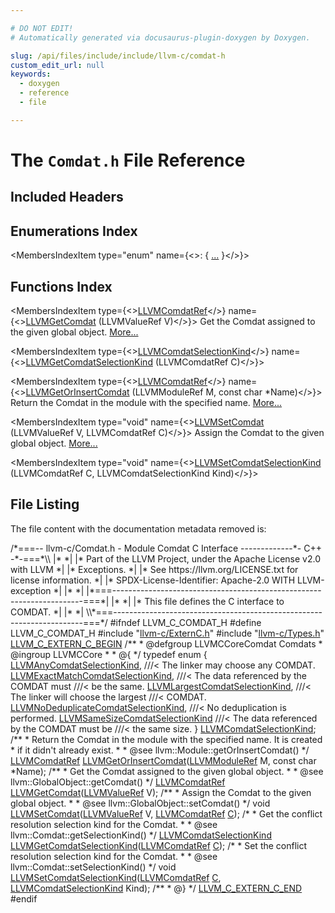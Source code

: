```yaml
---

# DO NOT EDIT!
# Automatically generated via docusaurus-plugin-doxygen by Doxygen.

slug: /api/files/include/include/llvm-c/comdat-h
custom_edit_url: null
keywords:
  - doxygen
  - reference
  - file

---
```





# The `Comdat.h` File Reference

<DoxygenPage pluginConfig={pluginConfig}>



## Included Headers

<IncludesList>
<IncludesListItem
  filePath="llvm-c/ExternC.h"
  permalink="/docs/api/files/include/include/llvm-c/externc-h"
  isLocal="true" />
<IncludesListItem
  filePath="llvm-c/Types.h"
  permalink="/docs/api/files/include/include/llvm-c/types-h"
  isLocal="true" />
</IncludesList>

## Enumerations Index

<MembersIndex>

<MembersIndexItem
  type="enum"
  name={<>:  &#123; <a href="/docs/api/groups/llvmccorecomdat/#ga80b57e9f148541803b3ed1169528187e">...</a> &#125;</>}>
</MembersIndexItem>

</MembersIndex>

## Functions Index

<MembersIndex>

<MembersIndexItem
  type={<><a href="/docs/api/groups/llvmcsupporttypes/#gaa91542000fd23d2eeebf64a25bdc66b3">LLVMComdatRef</a></>}
  name={<><a href="/docs/api/groups/llvmccorecomdat/#gaa0aa7ad46539182dec109edc141c870d">LLVMGetComdat</a> (LLVMValueRef V)</>}>
Get the Comdat assigned to the given global object. <a href="/docs/api/groups/llvmccorecomdat/#gaa0aa7ad46539182dec109edc141c870d">More...</a>
</MembersIndexItem>

<MembersIndexItem
  type={<><a href="/docs/api/groups/llvmccorecomdat/#ga80b57e9f148541803b3ed1169528187e">LLVMComdatSelectionKind</a></>}
  name={<><a href="/docs/api/groups/llvmccorecomdat/#ga24a9af9f9933c9ab3cbfa8a87e7ab5de">LLVMGetComdatSelectionKind</a> (LLVMComdatRef C)</>}>
</MembersIndexItem>

<MembersIndexItem
  type={<><a href="/docs/api/groups/llvmcsupporttypes/#gaa91542000fd23d2eeebf64a25bdc66b3">LLVMComdatRef</a></>}
  name={<><a href="/docs/api/groups/llvmccorecomdat/#ga2c1696880a604332d967f41fa93b524a">LLVMGetOrInsertComdat</a> (LLVMModuleRef M, const char &#42;Name)</>}>
Return the Comdat in the module with the specified name. <a href="/docs/api/groups/llvmccorecomdat/#ga2c1696880a604332d967f41fa93b524a">More...</a>
</MembersIndexItem>

<MembersIndexItem
  type="void"
  name={<><a href="/docs/api/groups/llvmccorecomdat/#ga3f947a7b8327e41221592d6a0da3d595">LLVMSetComdat</a> (LLVMValueRef V, LLVMComdatRef C)</>}>
Assign the Comdat to the given global object. <a href="/docs/api/groups/llvmccorecomdat/#ga3f947a7b8327e41221592d6a0da3d595">More...</a>
</MembersIndexItem>

<MembersIndexItem
  type="void"
  name={<><a href="/docs/api/groups/llvmccorecomdat/#ga770da47f1db21be71881a94b5842a808">LLVMSetComdatSelectionKind</a> (LLVMComdatRef C, LLVMComdatSelectionKind Kind)</>}>
</MembersIndexItem>

</MembersIndex>


## File Listing

The file content with the documentation metadata removed is:

<ProgramListing>

<Link id="l00001" /><CodeLine lineNumber="1"><Highlight kind="comment">/&#42;===-- llvm-c/Comdat.h - Module Comdat C Interface -------------&#42;- C++ -&#42;-===&#42;\\</Highlight></CodeLine>
<Link id="l00002" /><CodeLine lineNumber="2"><Highlight kind="comment">|&#42;                                                                            &#42;|</Highlight></CodeLine>
<Link id="l00003" /><CodeLine lineNumber="3"><Highlight kind="comment">|&#42; Part of the LLVM Project, under the Apache License v2.0 with LLVM          &#42;|</Highlight></CodeLine>
<Link id="l00004" /><CodeLine lineNumber="4"><Highlight kind="comment">|&#42; Exceptions.                                                                &#42;|</Highlight></CodeLine>
<Link id="l00005" /><CodeLine lineNumber="5"><Highlight kind="comment">|&#42; See https://llvm.org/LICENSE.txt for license information.                  &#42;|</Highlight></CodeLine>
<Link id="l00006" /><CodeLine lineNumber="6"><Highlight kind="comment">|&#42; SPDX-License-Identifier: Apache-2.0 WITH LLVM-exception                    &#42;|</Highlight></CodeLine>
<Link id="l00007" /><CodeLine lineNumber="7"><Highlight kind="comment">|&#42;                                                                            &#42;|</Highlight></CodeLine>
<Link id="l00008" /><CodeLine lineNumber="8"><Highlight kind="comment">|&#42;===----------------------------------------------------------------------===&#42;|</Highlight></CodeLine>
<Link id="l00009" /><CodeLine lineNumber="9"><Highlight kind="comment">|&#42;                                                                            &#42;|</Highlight></CodeLine>
<Link id="l00010" /><CodeLine lineNumber="10"><Highlight kind="comment">|&#42; This file defines the C interface to COMDAT.                               &#42;|</Highlight></CodeLine>
<Link id="l00011" /><CodeLine lineNumber="11"><Highlight kind="comment">|&#42;                                                                            &#42;|</Highlight></CodeLine>
<Link id="l00012" /><CodeLine lineNumber="12"><Highlight kind="comment">\\&#42;===----------------------------------------------------------------------===&#42;/</Highlight><Highlight kind="normal"></Highlight></CodeLine>
<Link id="l00013" /><CodeLine lineNumber="13"><Highlight kind="normal"></Highlight></CodeLine>
<Link id="l00014" /><CodeLine lineNumber="14"><Highlight kind="normal"></Highlight><Highlight kind="preprocessor">#ifndef LLVM&#95;C&#95;COMDAT&#95;H</Highlight><Highlight kind="normal"></Highlight></CodeLine>
<Link id="l00015" /><CodeLine lineNumber="15"><Highlight kind="normal"></Highlight><Highlight kind="preprocessor">#define LLVM&#95;C&#95;COMDAT&#95;H</Highlight><Highlight kind="normal"></Highlight></CodeLine>
<Link id="l00016" /><CodeLine lineNumber="16"><Highlight kind="normal"></Highlight></CodeLine>
<Link id="l00017" /><CodeLine lineNumber="17"><Highlight kind="normal"></Highlight><Highlight kind="preprocessor">#include &quot;<a href="/docs/api/files/include/include/llvm-c/externc-h">llvm-c/ExternC.h</a>&quot;</Highlight><Highlight kind="normal"></Highlight></CodeLine>
<Link id="l00018" /><CodeLine lineNumber="18"><Highlight kind="normal"></Highlight><Highlight kind="preprocessor">#include &quot;<a href="/docs/api/files/include/include/llvm-c/types-h">llvm-c/Types.h</a>&quot;</Highlight><Highlight kind="normal"></Highlight></CodeLine>
<Link id="l00019" /><CodeLine lineNumber="19"><Highlight kind="normal"></Highlight></CodeLine>
<Link id="l00020" /><CodeLine lineNumber="20"><Highlight kind="normal"><a href="/docs/api/files/include/include/llvm-c/externc-h/#a4789aaabaa5bf3b7a549171b47cc4d4a">LLVM&#95;C&#95;EXTERN&#95;C&#95;BEGIN</a></Highlight></CodeLine>
<Link id="l00021" /><CodeLine lineNumber="21"><Highlight kind="normal"></Highlight><Highlight kind="comment"></Highlight></CodeLine>
<Link id="l00022" /><CodeLine lineNumber="22"><Highlight kind="comment">/&#42;&#42;</Highlight></CodeLine>
<Link id="l00023" /><CodeLine lineNumber="23"><Highlight kind="comment"> &#42; @defgroup LLVMCCoreComdat Comdats</Highlight></CodeLine>
<Link id="l00024" /><CodeLine lineNumber="24"><Highlight kind="comment"> &#42; @ingroup LLVMCCore</Highlight></CodeLine>
<Link id="l00025" /><CodeLine lineNumber="25"><Highlight kind="comment"> &#42;</Highlight></CodeLine>
<Link id="l00026" /><CodeLine lineNumber="26"><Highlight kind="comment"> &#42; @&#123;</Highlight></CodeLine>
<Link id="l00027" /><CodeLine lineNumber="27"><Highlight kind="comment"> &#42;/</Highlight><Highlight kind="normal"></Highlight></CodeLine>
<Link id="l00028" /><CodeLine lineNumber="28"><Highlight kind="normal"></Highlight></CodeLine>
<Link id="l00029" /><CodeLine lineNumber="29" lineLink="/docs/api/groups/llvmccorecomdat/#ga80b57e9f148541803b3ed1169528187e"><Highlight kind="normal"></Highlight><Highlight kind="keyword">typedef</Highlight><Highlight kind="normal"> </Highlight><Highlight kind="keyword">enum</Highlight><Highlight kind="normal"> &#123;</Highlight></CodeLine>
<Link id="l00030" /><CodeLine lineNumber="30" lineLink="/docs/api/groups/llvmccorecomdat/#gga80b57e9f148541803b3ed1169528187ea907a8ef93233960f2907f075f39f46a5"><Highlight kind="normal">  <a href="/docs/api/groups/llvmccorecomdat/#gga80b57e9f148541803b3ed1169528187ea907a8ef93233960f2907f075f39f46a5">LLVMAnyComdatSelectionKind</a>,        </Highlight><Highlight kind="comment">///&lt; The linker may choose any COMDAT.</Highlight><Highlight kind="normal"></Highlight></CodeLine>
<Link id="l00031" /><CodeLine lineNumber="31" lineLink="/docs/api/groups/llvmccorecomdat/#gga80b57e9f148541803b3ed1169528187ea7e01f8f80d4b35b6495a603c8fd945c9"><Highlight kind="normal">  <a href="/docs/api/groups/llvmccorecomdat/#gga80b57e9f148541803b3ed1169528187ea7e01f8f80d4b35b6495a603c8fd945c9">LLVMExactMatchComdatSelectionKind</a>, </Highlight><Highlight kind="comment">///&lt; The data referenced by the COMDAT must</Highlight><Highlight kind="comment"></Highlight></CodeLine>
<Link id="l00032" /><CodeLine lineNumber="32"><Highlight kind="comment">                                     ///&lt; be the same.</Highlight><Highlight kind="normal"></Highlight></CodeLine>
<Link id="l00033" /><CodeLine lineNumber="33" lineLink="/docs/api/groups/llvmccorecomdat/#gga80b57e9f148541803b3ed1169528187ea147027adebf8f8011d33067dad285752"><Highlight kind="normal">  <a href="/docs/api/groups/llvmccorecomdat/#gga80b57e9f148541803b3ed1169528187ea147027adebf8f8011d33067dad285752">LLVMLargestComdatSelectionKind</a>,    </Highlight><Highlight kind="comment">///&lt; The linker will choose the largest</Highlight><Highlight kind="comment"></Highlight></CodeLine>
<Link id="l00034" /><CodeLine lineNumber="34"><Highlight kind="comment">                                     ///&lt; COMDAT.</Highlight><Highlight kind="normal"></Highlight></CodeLine>
<Link id="l00035" /><CodeLine lineNumber="35" lineLink="/docs/api/groups/llvmccorecomdat/#gga80b57e9f148541803b3ed1169528187eac4adb55c2b9f3cb601b7603d86498066"><Highlight kind="normal">  <a href="/docs/api/groups/llvmccorecomdat/#gga80b57e9f148541803b3ed1169528187eac4adb55c2b9f3cb601b7603d86498066">LLVMNoDeduplicateComdatSelectionKind</a>, </Highlight><Highlight kind="comment">///&lt; No deduplication is performed.</Highlight><Highlight kind="normal"></Highlight></CodeLine>
<Link id="l00036" /><CodeLine lineNumber="36" lineLink="/docs/api/groups/llvmccorecomdat/#gga80b57e9f148541803b3ed1169528187ea6d981d6944206f7c5d34671b4a061fa2"><Highlight kind="normal">  <a href="/docs/api/groups/llvmccorecomdat/#gga80b57e9f148541803b3ed1169528187ea6d981d6944206f7c5d34671b4a061fa2">LLVMSameSizeComdatSelectionKind</a> </Highlight><Highlight kind="comment">///&lt; The data referenced by the COMDAT must be</Highlight><Highlight kind="comment"></Highlight></CodeLine>
<Link id="l00037" /><CodeLine lineNumber="37"><Highlight kind="comment">                                  ///&lt; the same size.</Highlight><Highlight kind="normal"></Highlight></CodeLine>
<Link id="l00038" /><CodeLine lineNumber="38"><Highlight kind="normal">&#125; <a href="/docs/api/groups/llvmccorecomdat/#ga80b57e9f148541803b3ed1169528187e">LLVMComdatSelectionKind</a>;</Highlight></CodeLine>
<Link id="l00039" /><CodeLine lineNumber="39"><Highlight kind="normal"></Highlight><Highlight kind="comment"></Highlight></CodeLine>
<Link id="l00040" /><CodeLine lineNumber="40"><Highlight kind="comment">/&#42;&#42;</Highlight></CodeLine>
<Link id="l00041" /><CodeLine lineNumber="41"><Highlight kind="comment"> &#42; Return the Comdat in the module with the specified name. It is created</Highlight></CodeLine>
<Link id="l00042" /><CodeLine lineNumber="42"><Highlight kind="comment"> &#42; if it didn&#39;t already exist.</Highlight></CodeLine>
<Link id="l00043" /><CodeLine lineNumber="43"><Highlight kind="comment"> &#42;</Highlight></CodeLine>
<Link id="l00044" /><CodeLine lineNumber="44"><Highlight kind="comment"> &#42; @see llvm::Module::getOrInsertComdat()</Highlight></CodeLine>
<Link id="l00045" /><CodeLine lineNumber="45"><Highlight kind="comment"> &#42;/</Highlight><Highlight kind="normal"></Highlight></CodeLine>
<Link id="l00046" /><CodeLine lineNumber="46"><Highlight kind="normal"><a href="/docs/api/groups/llvmcsupporttypes/#gaa91542000fd23d2eeebf64a25bdc66b3">LLVMComdatRef</a> <a href="/docs/api/groups/llvmccorecomdat/#ga2c1696880a604332d967f41fa93b524a">LLVMGetOrInsertComdat</a>(<a href="/docs/api/groups/llvmcsupporttypes/#gad1d1bb5f901c903a0cf09c5a053c9c56">LLVMModuleRef</a> M, </Highlight><Highlight kind="keyword">const</Highlight><Highlight kind="normal"> </Highlight><Highlight kind="keywordtype">char</Highlight><Highlight kind="normal"> &#42;Name);</Highlight></CodeLine>
<Link id="l00047" /><CodeLine lineNumber="47"><Highlight kind="normal"></Highlight><Highlight kind="comment"></Highlight></CodeLine>
<Link id="l00048" /><CodeLine lineNumber="48"><Highlight kind="comment">/&#42;&#42;</Highlight></CodeLine>
<Link id="l00049" /><CodeLine lineNumber="49"><Highlight kind="comment"> &#42; Get the Comdat assigned to the given global object.</Highlight></CodeLine>
<Link id="l00050" /><CodeLine lineNumber="50"><Highlight kind="comment"> &#42;</Highlight></CodeLine>
<Link id="l00051" /><CodeLine lineNumber="51"><Highlight kind="comment"> &#42; @see llvm::GlobalObject::getComdat()</Highlight></CodeLine>
<Link id="l00052" /><CodeLine lineNumber="52"><Highlight kind="comment"> &#42;/</Highlight><Highlight kind="normal"></Highlight></CodeLine>
<Link id="l00053" /><CodeLine lineNumber="53"><Highlight kind="normal"><a href="/docs/api/groups/llvmcsupporttypes/#gaa91542000fd23d2eeebf64a25bdc66b3">LLVMComdatRef</a> <a href="/docs/api/groups/llvmccorecomdat/#gaa0aa7ad46539182dec109edc141c870d">LLVMGetComdat</a>(<a href="/docs/api/groups/llvmcsupporttypes/#ga113ce952344691b8304a43a314f8be17">LLVMValueRef</a> V);</Highlight></CodeLine>
<Link id="l00054" /><CodeLine lineNumber="54"><Highlight kind="normal"></Highlight><Highlight kind="comment"></Highlight></CodeLine>
<Link id="l00055" /><CodeLine lineNumber="55"><Highlight kind="comment">/&#42;&#42;</Highlight></CodeLine>
<Link id="l00056" /><CodeLine lineNumber="56"><Highlight kind="comment"> &#42; Assign the Comdat to the given global object.</Highlight></CodeLine>
<Link id="l00057" /><CodeLine lineNumber="57"><Highlight kind="comment"> &#42;</Highlight></CodeLine>
<Link id="l00058" /><CodeLine lineNumber="58"><Highlight kind="comment"> &#42; @see llvm::GlobalObject::setComdat()</Highlight></CodeLine>
<Link id="l00059" /><CodeLine lineNumber="59"><Highlight kind="comment"> &#42;/</Highlight><Highlight kind="normal"></Highlight></CodeLine>
<Link id="l00060" /><CodeLine lineNumber="60"><Highlight kind="normal"></Highlight><Highlight kind="keywordtype">void</Highlight><Highlight kind="normal"> <a href="/docs/api/groups/llvmccorecomdat/#ga3f947a7b8327e41221592d6a0da3d595">LLVMSetComdat</a>(<a href="/docs/api/groups/llvmcsupporttypes/#ga113ce952344691b8304a43a314f8be17">LLVMValueRef</a> V, <a href="/docs/api/groups/llvmcsupporttypes/#gaa91542000fd23d2eeebf64a25bdc66b3">LLVMComdatRef</a> <a href="/docs/api/files/lib/lib/ir/builtingcs-cpp/#a1960c14773241d6a238d2db593abe552">C</a>);</Highlight></CodeLine>
<Link id="l00061" /><CodeLine lineNumber="61"><Highlight kind="normal"></Highlight></CodeLine>
<Link id="l00062" /><CodeLine lineNumber="62"><Highlight kind="normal"></Highlight><Highlight kind="comment">/&#42;</Highlight></CodeLine>
<Link id="l00063" /><CodeLine lineNumber="63"><Highlight kind="comment"> &#42; Get the conflict resolution selection kind for the Comdat.</Highlight></CodeLine>
<Link id="l00064" /><CodeLine lineNumber="64"><Highlight kind="comment"> &#42;</Highlight></CodeLine>
<Link id="l00065" /><CodeLine lineNumber="65"><Highlight kind="comment"> &#42; @see llvm::Comdat::getSelectionKind()</Highlight></CodeLine>
<Link id="l00066" /><CodeLine lineNumber="66"><Highlight kind="comment"> &#42;/</Highlight><Highlight kind="normal"></Highlight></CodeLine>
<Link id="l00067" /><CodeLine lineNumber="67"><Highlight kind="normal"><a href="/docs/api/groups/llvmccorecomdat/#ga80b57e9f148541803b3ed1169528187e">LLVMComdatSelectionKind</a> <a href="/docs/api/groups/llvmccorecomdat/#ga24a9af9f9933c9ab3cbfa8a87e7ab5de">LLVMGetComdatSelectionKind</a>(<a href="/docs/api/groups/llvmcsupporttypes/#gaa91542000fd23d2eeebf64a25bdc66b3">LLVMComdatRef</a> <a href="/docs/api/files/lib/lib/ir/builtingcs-cpp/#a1960c14773241d6a238d2db593abe552">C</a>);</Highlight></CodeLine>
<Link id="l00068" /><CodeLine lineNumber="68"><Highlight kind="normal"></Highlight></CodeLine>
<Link id="l00069" /><CodeLine lineNumber="69"><Highlight kind="normal"></Highlight><Highlight kind="comment">/&#42;</Highlight></CodeLine>
<Link id="l00070" /><CodeLine lineNumber="70"><Highlight kind="comment"> &#42; Set the conflict resolution selection kind for the Comdat.</Highlight></CodeLine>
<Link id="l00071" /><CodeLine lineNumber="71"><Highlight kind="comment"> &#42;</Highlight></CodeLine>
<Link id="l00072" /><CodeLine lineNumber="72"><Highlight kind="comment"> &#42; @see llvm::Comdat::setSelectionKind()</Highlight></CodeLine>
<Link id="l00073" /><CodeLine lineNumber="73"><Highlight kind="comment"> &#42;/</Highlight><Highlight kind="normal"></Highlight></CodeLine>
<Link id="l00074" /><CodeLine lineNumber="74"><Highlight kind="normal"></Highlight><Highlight kind="keywordtype">void</Highlight><Highlight kind="normal"> <a href="/docs/api/groups/llvmccorecomdat/#ga770da47f1db21be71881a94b5842a808">LLVMSetComdatSelectionKind</a>(<a href="/docs/api/groups/llvmcsupporttypes/#gaa91542000fd23d2eeebf64a25bdc66b3">LLVMComdatRef</a> <a href="/docs/api/files/lib/lib/ir/builtingcs-cpp/#a1960c14773241d6a238d2db593abe552">C</a>, <a href="/docs/api/groups/llvmccorecomdat/#ga80b57e9f148541803b3ed1169528187e">LLVMComdatSelectionKind</a> Kind);</Highlight></CodeLine>
<Link id="l00075" /><CodeLine lineNumber="75"><Highlight kind="normal"></Highlight><Highlight kind="comment"></Highlight></CodeLine>
<Link id="l00076" /><CodeLine lineNumber="76"><Highlight kind="comment">/&#42;&#42;</Highlight></CodeLine>
<Link id="l00077" /><CodeLine lineNumber="77"><Highlight kind="comment"> &#42; @&#125;</Highlight></CodeLine>
<Link id="l00078" /><CodeLine lineNumber="78"><Highlight kind="comment"> &#42;/</Highlight><Highlight kind="normal"></Highlight></CodeLine>
<Link id="l00079" /><CodeLine lineNumber="79"><Highlight kind="normal"></Highlight></CodeLine>
<Link id="l00080" /><CodeLine lineNumber="80"><Highlight kind="normal"><a href="/docs/api/files/include/include/llvm-c/externc-h/#ae016a3733553fe3990c8dfcec10d9d3a">LLVM&#95;C&#95;EXTERN&#95;C&#95;END</a></Highlight></CodeLine>
<Link id="l00081" /><CodeLine lineNumber="81"><Highlight kind="normal"></Highlight></CodeLine>
<Link id="l00082" /><CodeLine lineNumber="82"><Highlight kind="normal"></Highlight><Highlight kind="preprocessor">#endif</Highlight></CodeLine>

</ProgramListing>


</DoxygenPage>
